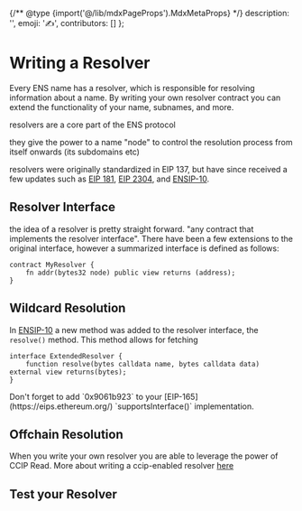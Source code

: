 
{/** @type {import('@/lib/mdxPageProps').MdxMetaProps} */}
    description: '',
    emoji: '✍️',
    contributors: []
};

# Writing a Resolver

Every ENS name has a resolver, which is responsible for resolving information about a name.
By writing your own resolver contract you can extend the functionality of your name, subnames, and more.

resolvers are a core part of the ENS protocol

they give the power to a name "node" to control the resolution process from itself onwards (its subdomains etc)

resolvers were originally standardized in EIP 137, but have since received a few updates such as [EIP 181](https://eips.ethereum.org/EIPS/eip-181), [EIP 2304](https://eips.ethereum.org/EIPS/eip-2304), and [ENSIP-10](/ensip/10).

## Resolver Interface

the idea of a resolver is pretty straight forward. "any contract that implements the resolver interface". There have been a few extensions to the original interface, however a summarized interface is defined as follows:

```solidity
contract MyResolver {
    fn addr(bytes32 node) public view returns (address);
}
```

## Wildcard Resolution

In [ENSIP-10](/ensip/10) a new method was added to the resolver interface, the `resolve()` method.
This method allows for fetching 

```solidity
interface ExtendedResolver {
    function resolve(bytes calldata name, bytes calldata data) external view returns(bytes);
}
```

<Note>
Don't forget to add `0x9061b923` to your [EIP-165](https://eips.ethereum.org/) `supportsInterface()` implementation.
</Note>

## Offchain Resolution

When you write your own resolver you are able to leverage the power of CCIP Read. More about writing a ccip-enabled resolver [here](/resolvers/ccip)

## Test your Resolver

<LiveDemo id="resolver_test" />
